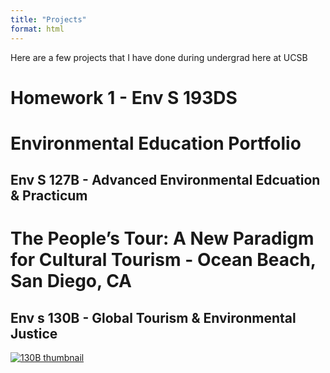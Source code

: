 ```yaml
---
title: "Projects"
format: html
---
```


Here are a few projects that I have done during undergrad here at UCSB 

# Homework 1 - Env S 193DS 


# Environmental Education Portfolio 
## Env S 127B - Advanced Environmental Edcuation & Practicum 


# The People’s Tour: A New Paradigm for Cultural Tourism - Ocean Beach, San Diego, CA 

## Env s 130B - Global Tourism & Environmental Justice

[![130B thumbnail](images/130b,jpg)](130b_paper.pdf){target="_blank"}
